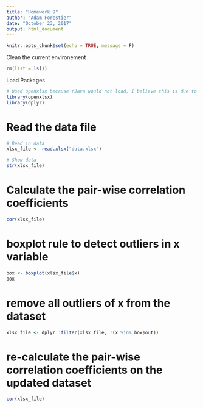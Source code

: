```yaml
---
title: "Homework 9"
author: "Adam Forestier"
date: "October 23, 2017"
output: html_document
---
```


```r
knitr::opts_chunk$set(echo = TRUE, message = F)
```

Clean the current environement
```r
rm(list = ls())
```

Load Packages
```r
# Used openxlsx because rJava would not load, I believe this is due to an update because I do have Java on my pc
library(openxlsx)
library(dplyr)
```

# Read the data file
```r
# Read in data
xlsx_file <- read.xlsx("data.xlsx")

# Show data
str(xlsx_file)
```

# Calculate the pair-wise correlation coefficients
```r
cor(xlsx_file)
```


# boxplot rule to detect outliers in x variable
```r
box <- boxplot(xlsx_file$x)
box
```


# remove all outliers of x from the dataset
```r
xlsx_file <- dplyr::filter(xlsx_file, !(x %in% box$out))
```


# re-calculate the pair-wise correlation coefficients on the updated dataset
```r
cor(xlsx_file)
```








